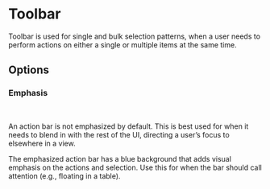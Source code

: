 


<Meta title="Components/Actions/Toolbar" of={ToolbarStories} />

# Toolbar

Toolbar is used for single and bulk selection patterns, when a user needs to perform actions on either a single or multiple items at the same time.

<MainView />

## Options

### Emphasis

<OptionsView />

&nbsp;

An action bar is not emphasized by default. This is best used for when
it needs to blend in with the rest of the UI, directing a user’s focus
to elsewhere in a view.

The emphasized action bar has a blue background that adds visual
emphasis on the actions and selection. Use this for when the bar
should call attention (e.g., floating in a table).
